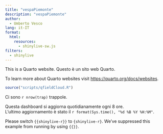 ```yaml
---
title: "vespaPiemonte"
description: "vespaPiemonte"
author:
  - Umberto Vesco
lang: it-IT
format:
  html:
    resources: 
      - shinylive-sw.js
filters:
  - shinylive
---
```


This is a Quarto website.
Questo è un sito web Quarto.


To learn more about Quarto websites visit <https://quarto.org/docs/websites>.

```r
source("scripts/qfieldCloud.R")
```

Ci sono `r nrow(trap)` trappole.

Questa dashboard si aggiorna quotidianamente ogni 8 ore.  
L'ultimo aggiornamento è stato il `r format(Sys.time(), "%d %B %Y %H:%M"`.



:::callout-important
Please switch `{{shinylive-r}}` to `{shinylive-r}`. We've suppressed this example from running by using `{{}}`.
:::


